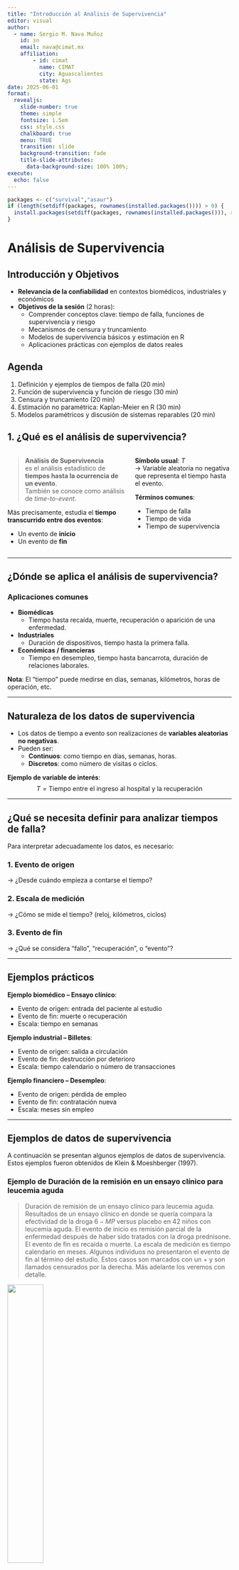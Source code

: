 ```yaml
---
title: "Introducción al Análisis de Supervivencia"
editor: visual
author: 
  - name: Sergio M. Nava Muñoz
    id: sn
    email: nava@cimat.mx
    affiliation: 
        - id: cimat
          name: CIMAT
          city: Aguascalientes
          state: Ags
date: 2025-06-01
format: 
  revealjs:
    slide-number: true
    theme: simple
    fontsize: 1.5em
    css: style.css
    chalkboard: true
    menu: TRUE
    transition: slide
    background-transition: fade
    title-slide-attributes:
      data-background-size: 100% 100%;     
execute:
  echo: false
---
```



```r
packages <- c("survival","asaur")
if (length(setdiff(packages, rownames(installed.packages()))) > 0) {
  install.packages(setdiff(packages, rownames(installed.packages())), repos = "http://cran.rstudio.com")
}
```


# Análisis de Supervivencia

## Introducción y Objetivos

-   **Relevancia de la confiabilidad** en contextos biomédicos, industriales y económicos
-   **Objetivos de la sesión** (2 horas):
    -   Comprender conceptos clave: tiempo de falla, funciones de supervivencia y riesgo
    -   Mecanismos de censura y truncamiento
    -   Modelos de supervivencia básicos y estimación en R
    -   Aplicaciones prácticas con ejemplos de datos reales

## Agenda

1.  Definición y ejemplos de tiempos de falla (20 min)
2.  Función de supervivencia y función de riesgo (30 min)
3.  Censura y truncamiento (20 min)
4.  Estimación no paramétrica: Kaplan-Meier en R (30 min)
5.  Modelos paramétricos y discusión de sistemas reparables (20 min)


## 1. ¿Qué es el análisis de supervivencia? {.scrollable transition="slide"}

::: {.columns}
::: {.column width="55%"}

> **Análisis de Supervivencia**  
> es el análisis estadístico de **tiempos hasta la ocurrencia de un evento**.  
> También se conoce como análisis de *time-to-event*.

Más precisamente, estudia el **tiempo transcurrido entre dos eventos**:  

- Un evento de **inicio**  
- Un evento de **fin**

:::

::: {.column width="45%"}
**Símbolo usual**: $T$  
→ Variable aleatoria no negativa que representa el tiempo hasta el evento.

**Términos comunes**:

- Tiempo de falla
- Tiempo de vida
- Tiempo de supervivencia

:::
:::

---

## ¿Dónde se aplica el análisis de supervivencia? {transition="fade"}

### Aplicaciones comunes

- **Biomédicas**  
  - Tiempo hasta recaída, muerte, recuperación o aparición de una enfermedad.
- **Industriales**  
  - Duración de dispositivos, tiempo hasta la primera falla.
- **Económicas / financieras**  
  - Tiempo en desempleo, tiempo hasta bancarrota, duración de relaciones laborales.

**Nota**: El "tiempo" puede medirse en días, semanas, kilómetros, horas de operación, etc.

---

## Naturaleza de los datos de supervivencia {transition="slide"}

- Los datos de tiempo a evento son realizaciones de **variables aleatorias no negativas**.
- Pueden ser:
  - **Continuos**: como tiempo en días, semanas, horas.
  - **Discretos**: como número de visitas o ciclos.

**Ejemplo de variable de interés**:  
$$
T = \text{Tiempo entre el ingreso al hospital y la recuperación}
$$

---

## ¿Qué se necesita definir para analizar tiempos de falla? {transition="slide"}

Para interpretar adecuadamente los datos, es necesario:

### 1. Evento de origen  
→ ¿Desde cuándo empieza a contarse el tiempo?

### 2. Escala de medición  
→ ¿Cómo se mide el tiempo? (reloj, kilómetros, ciclos)

### 3. Evento de fin  
→ ¿Qué se considera "fallo", "recuperación", o "evento"?

---

## Ejemplos prácticos {.smaller transition="fade"}

**Ejemplo biomédico – Ensayo clínico**:

- Evento de origen: entrada del paciente al estudio
- Evento de fin: muerte o recuperación
- Escala: tiempo en semanas

**Ejemplo industrial – Billetes**:

- Evento de origen: salida a circulación
- Evento de fin: destrucción por deterioro
- Escala: tiempo calendario o número de transacciones

**Ejemplo financiero – Desempleo**:

- Evento de origen: pérdida de empleo
- Evento de fin: contratación nueva
- Escala: meses sin empleo

---

## Ejemplos de datos de supervivencia {.smaller .scrollable transition="slide"}

A continuación se presentan algunos ejemplos de datos de supervivencia. Estos ejemplos fueron obtenidos de Klein & Moeshberger (1997).

### Ejemplo de Duración de la remisión en un ensayo clínico para leucemia aguda

> Duración de remisión de un ensayo clínico para leucemia aguda. Resultados de un ensayo clínico en donde se quería compara la efectividad de la droga $6-MP$ versus placebo en 42 niños con leucemia aguda. El evento de inicio es remisión parcial de la enfermedad después de haber sido tratados con la droga prednisone. El evento de fin es recaída o muerte. La escala de medición es tiempo calendario en meses. Algunos individuos no presentaron el evento de fin al término del estudio. Estos casos son marcados con un + y son llamados censurados por la derecha. Más adelante los veremos con detalle.

![](figura/ejemp1.png){width="40%" fig-align="center"}

---


### Ejemplo de Transplante de médula ósea en pacientes con leucemia. 

::: {.smaller .scrollable transition="slide"}


> Transplante de médula es un procedimiento estándar en pacientes con leucemia aguda. La recuperación después del transplante es un proceso complejo. La prognosis para la recuperación puede depender de factores que se conocen al momento del transplante, como edad y sexo del paciente y donador, etapa de la enfermedad inicial, tiempo entre el diagnóstico y el transplante, etc. La prognosis final depende de cómo evoluciona el paciente después del transplante. Puede generar aversión o rechazo de la medula transplantada (GVHD), que el conteo de plaquetas se vuelva normal o desarrollar infecciones, etc. El transplante se considera fracaso cuando el paciente recae o muere.

![](figura/ejemp2.png){width="40%" fig-align="center"}

:::

------


### Ejemplo de Transplante de médula ósea en pacientes con leucemia.  (cont.)


::: {#ejemp-2 layout-ncol="2"}
![](figura/ejemp2-3.jpg){width="100%" fig-align="center"}

![](figura/ejemp2-2.jpg){width="100%" fig-align="center"}

:::

-----

### Ejemplo Tiempos de muerte de adultos mayores residentes de un asilo.


::: {.smaller .scrollable transition="slide"}


> Channing House es una casa de retiro en California. Datos con las edades de muerte de 462 individuos (97 hombres y 365 mujeres) que estuvieron en la residencia durante el periodo de enero de 1964 y julio de 1975. Se reportó la edad a la muerte o al momento en que se salían del asilo (en meses) y la edad a la que los individuos entraron al asilo. Estos datos son un ejemplo de truncamiento por la izquierda que más adelante veremos con detalle. Un individuo tiene que sobrevivir lo suficiente para estar en edad de entrar al asilo. Individuos que mueren previamente a la edad de retiro son excluidos del estudio.

![](figura/ejemp3.png){fig-align="center" width="40%"}

:::

-----

### Ejemplo Tiempo al primer uso de marihuana.


::: {.smaller .scrollable transition="slide"}


> En este estudio a 191 estudiantes de preparatoria se les preguntó: ¿Cuál fue la primera vez que probaste la marihuana?. Las respuestas fueron, “la edad exacta a la que la probaron”, “nunca la he probado”, y “la probé pero no recuerdo cuando fue la primera vez”. En este último caso tenemos una censura por la izquierda. El evento de interés ha ocurrido en algún momento previo a la edad actual del estudiante!.

![](figura/ejemp4.jpg){fig-align="center" width="5in"}

:::

-----

### Tiempo a desarrollar sida.


::: {.smaller .scrollable transition="slide"}


> Se reportan datos con tiempos de infección y de inducción para 258 adultos y 37 niños que fueron infectados con el virus del VIH y desarrollaron sida antes del 30 de junio de 1986. Los datos consisten de los tiempos (en años) desde que adultos fueron infectados por el virus por transfusión de sangre contaminada, y el tiempo de espera hasta el desarrollo de sida. Para la población pediátrica, los niños fueron infectados en útero o al nacer. El tiempo base de medición es el 1 de abril de 1978. En este estudio, sólo los individuos que han desarrollado sida antes del término del estudio son considerados. Individuos que no han desarrollado sida no son incluidos en el estudio. Este tipo de datos es llamado truncados por la derecha y más adelante los veremos con detalle.

### Tiempo de inducción de SIDA en adultos y niños

| Infection Time | Adult Induction Time                     | Child Induction Time   |
|----------------|------------------------------------------|-------------------------|
| 0.00           | 5                                        |                         |
| 0.25           | 6.75                                     |                         |
| 0.75           | 5, 5, 7.25                               |                         |
| 1.00           | 4.25, 5.75, 6.25, 6.5                    | 5.5                     |
| 1.25           | 4, 4.25, 4.75, 5.75                      |                         |
| 1.50           | 2.75, 3.75, 5, 5.5, 6.5                  | 2.25                    |
| 1.75           | 2.75, 3, 5.25, 5.25                      |                         |
| 2.00           | 2.25, 3, 4, 4.5, 4.75, 5, ...            |                         |
| 2.25           | 3, 5.5                                   | 3                       |
| 2.50           | 2.25, 2.25, ..., 4                       |                         |
| 2.75           | 1.25, 1.5, ..., 5.25                     | 1                       |
| 3.00           | 2, 3.25, ..., 5                          | 1.75                    |
| 3.25           | 1.25, 1.75, ..., 4.5                     |                         |
| 3.50           | 1.25, 2.25, ..., 4.5                     | 0.75                    |
| 3.75           | 1.25, 1.75, ..., 4.25                    | 0.75, 1, ..., 4.25      |
| 4.00           | 1, 1.5, ..., 4                           | 1                       |
| 4.25           | 1.25, 1.5, ..., 3.5                      | 1.75                    |
| 4.50           | 1, 1.5, ..., 3.25                        | 3.25                    |
| 4.75           | 1, 1.5, ..., 3.25                        | 1, 2.25                 |
| 5.00           | 0.5, 1.5, ..., 3                         | 0.5, 0.75, 1.5, 2.5     |
| 5.25           | 0.25, 0.25, ..., 2.75                    | 0.25, 1, 1.5            |
| 5.50           | 1, 1, ..., 2.5                           | 0.5, 1.5, 2.5           |
| 5.75           | 0.25, 0.75, ..., 2.25                    | 1.75                    |
| 6.00           | 0.5, 0.75, ..., 2                        | 0.5, 1.25               |
| 6.25           | 0.75, 1, ..., 1.75                       | 0.5, 1.25               |
| 6.50           | 0.25, 0.25, ..., 1.5                     | 0.75                    |
| 6.75           | 0.75, 0.75, ..., 1.25                    | 0.5, 0.75               |
| 7.00           | 0.75                                     | 0.75                    |
| 7.25           | 0.25                                     | 0.25                    |


:::

----

## Ejemplos de Datos de Supervivencia

```r
# Ejemplo simulado de tiempos de supervivencia
set.seed(123)
tiempos <- rexp(100, rate = 0.05)
status <- rbinom(100, 1, prob = 0.8)
library(survival)
data_sim <- data.frame(time = tiempos, event = status)
```

::: smaller
```r
# Mostrar los primeros 10 registros con fuente más pequeña
knitr::kable(data_sim[1:8, ], caption = "Primeros 8 registros de data_sim")
```
:::

## 2. Funciones fundamentales en análisis de supervivencia {.scrollable transition="slide"}

> En análisis de supervivencia, las variables aleatorias de interés $T$ son no negativas, y se caracterizan no solo por $f(t)$ o $F(t)$, sino también por funciones **más interpretables**:

- $S(t)$: función de supervivencia
- $h(t)$: función de riesgo o tasa de falla
- $H(t)$: riesgo acumulado

---

## Función de Supervivencia {.scrollable transition="slide"}

> $S(t) = P(T > t) = 1 - F(t)$

Representa la probabilidad de **sobrevivir más allá del tiempo $t$**.

::: {.columns}
::: {.column width="50%"}

**Propiedades clave**:

- Monótona no creciente  
- $S(0) = 1$, $\lim_{t \to \infty} S(t) = 0$

:::
::: {.column width="50%"}
![](figura/Ss.jpg){fig-align="center" width="80%"}
:::
:::

---

## Función de Riesgo {.scrollable transition="slide"}

> $h(t) = \frac{f(t)}{S(t)}$

- También conocida como:
  - Tasa de falla condicional (confiabilidad)
  - Tasa de mortalidad (demografía)
  - Función de intensidad (procesos estocásticos)

**Interpretación**:  
Tasa instantánea de ocurrencia del evento, dado que se ha sobrevivido hasta $t$.

---

## Ejemplos de formas de riesgo {transition="slide"}

::: {.columns}
::: {.column width="50%"}

- Riesgo creciente → envejecimiento
- Riesgo decreciente → rejuvenecimiento
- Riesgo tipo “tina de baño” → mortalidad neonatal y senil
- Riesgo tipo “montaña” → recaída tras tratamiento

:::
::: {.column width="50%"}
![](figura/ejempRiesgoContinuo.jpg){fig-align="center" width="4in"}
:::
:::

---

## Otra forma de visualización {transition="fade"}
![](figura/ejempRiesgoContinuo2.jpg){fig-align="center" width="4in"}

---

## Riesgo en tiempo discreto {.scrollable transition="slide"}

Para $T$ discreta con soporte $\{u_1, u_2, \dots\}$:

$$
h(t) = P(T = t \mid T \ge t)
$$

$$
h_k = \frac{P(T = u_k)}{P(T \ge u_k)} = \frac{f(u_k)}{S(u_{k-1})}
$$

Usando $f(u_k) = S(u_{k-1}) - S(u_k)$, se obtiene:

$$
h_k = 1 - \frac{S(u_k)}{S(u_{k-1})}
$$

---

## Relaciones discretas clave {.scrollable transition="slide"}

Función de supervivencia:

$$
S(t) = \prod_{u_k \le t} (1 - h_k)
$$

Función de densidad:

$$
f(u_j) = h_j \prod_{k<j} (1 - h_k)
$$

> En demografía, $h(t)$ representa la probabilidad de morir en el momento $t$ dado que se ha sobrevivido hasta $t$.

---

## Ejemplos de riesgo discreto {transition="fade"}

![](figura/ejempRiesgoDiscreto.jpg){fig-align="center" width="4in"}

---

## Riesgo acumulado discreto {.scrollable transition="slide"}

Dos definiciones equivalentes:

1. Suma directa:
$$
H(t) = \sum_{u_k \le t} h_k
$$

2. Log-transformación:
$$
H(t) = - \sum_{u_k \le t} \log(1 - h_k)
$$

Ambas son **monótonas no decrecientes**.

---

## Riesgo en tiempo continuo {.scrollable transition="slide"}

$$
h(t) = \lim_{\varepsilon \to 0} \frac{1}{\varepsilon} P(t < T \le t + \varepsilon \mid T \ge t)
= \frac{f(t)}{S(t)}
$$

Como $F(t) = 1 - S(t)$, entonces:

$$
h(t) = -\frac{d}{dt} \log S(t)
$$

Al integrar:

$$
\log S(t) = -\int_0^t h(u) \, du
$$

$$
S(t) = \exp\left(-\int_0^t h(u) \, du\right)
$$

> $h(t)\varepsilon$ es la probabilidad **aproximada** de que un evento ocurra en el siguiente instante dado que el individuo ha sobrevivido hasta $t$.

---

## Riesgo acumulado continuo {transition="slide"}

$$
H(t) = \int_0^t h(u)\, du
\qquad\Rightarrow\qquad
S(t) = \exp\{-H(t)\}
$$

Si $S(\infty) = 0$, entonces $H(\infty) = \infty$.

---

## Visualización de funciones {.scrollable transition="fade"}

![](figura/Funciones1.png){fig-align="center"}
![](figura/Funciones2.png){fig-align="center"}


## Censura y truncamiento {#sec-censura-y-truncamiento .scrollable transition="slide"}

::: {.columns}

::: {.column width="50%"}

### ¿Qué es la **censura**?

- La **censura** ocurre cuando **no se observa completamente** el tiempo de fallo.
- Es común en estudios longitudinales, donde algunos individuos:
  - **No han fallado** al final del estudio,
  - **Ingresan tarde** al seguimiento,
  - O **se pierde el seguimiento**.

**Tipos de censura**:

-  **Por la derecha**: solo sabemos que el evento ocurrió después de cierto tiempo.
-  **Por la izquierda**: solo sabemos que ocurrió antes de cierto tiempo.
-  **Por intervalo**: solo sabemos que ocurrió entre dos tiempos.

:::

::: {.column width="50%"}

### ¿Qué es el **truncamiento**?

- El **truncamiento** ocurre cuando **ciertas observaciones nunca se registran** debido al diseño del estudio.

**Ejemplos**:

- **Truncamiento por la izquierda**: sólo se incluyen individuos cuyo evento ocurre **después** de cierto punto.
- **Truncamiento por la derecha**: se excluyen individuos cuyo evento ocurre **después** de cierto punto.

**Implicación**:

- Afecta **quién entra al estudio** (selección), no solo cómo se mide el tiempo.

:::
:::

---

### 🔍 Notas para el instructor:

- Puedes acompañar esta diapositiva con una **gráfica tipo línea de tiempo** que contraste **censura** vs **truncamiento** (e.g. tipo Klein & Moeschberger).
- Si se quiere profundizar, añade en otra diapositiva cómo **afectan a la función de verosimilitud**.
- Si el público es nuevo en supervivencia, considera ilustrar con ejemplos cotidianos:
  - Censura: “no sabemos cuándo murió un paciente, solo que estaba vivo al final del estudio”.
  - Truncamiento: “personas que murieron antes de entrar al estudio no están en el conjunto de datos”.



## Tipos de censura por la derecha {.scrollable transition="slide"}

### ¿Cómo se genera la censura?

En estudios de supervivencia, es común que **no se observe completamente** el tiempo de falla. Esto ocurre mediante distintos mecanismos:

- **Censura tipo I**
- **Censura tipo II**
- **Censura aleatoria**

---

## Censura tipo I {.smaller transition="slide"}

::: {.columns}
::: {.column width="55%"}

**Definición**:  
Se observa el tiempo de supervivencia $T_i$ **solo si ocurre antes de un tiempo de censura predeterminado** $C_i$.  
Si $T_i > C_i$, entonces el dato está censurado.

**Notación formal**:

- Observamos el par $(t_i, \delta_i)$, donde  
  - $t_i = \min(T_i, C_i)$  
  - $\delta_i = I(T_i \le C_i)$  
- Si $\delta_i = 1$: observación completa  
- Si $\delta_i = 0$: censura por la derecha

:::

::: {.column width="45%"}
![](figura/CensuraI.jpg){fig-align="center" width="90%"}
:::
:::

---

### Ejemplo de censura tipo I {.smaller}

> En un estudio toxicológico, ratones reciben un carcinógeno.  
> Se observa su supervivencia hasta cierto tiempo límite.  
> Los ratones aún vivos en ese punto son sacrificados (censurados).

**Importante**: Puede haber **múltiples tiempos de censura**, dependiendo del diseño experimental.

![](figura/CensuraI-3.jpg){fig-align="center" width="75%"}

---

### Censura tipo I generalizada {.smaller}

> Cada individuo entra en un momento distinto al estudio, pero el final del estudio está predeterminado.

- Cada sujeto tiene su propio tiempo de censura fijo.
- Este diseño genera **censura tipo I generalizada**.

![](figura/CensuraI-2.jpg){fig-align="center" width="75%"}

---

## Censura tipo II {transition="slide"}

::: {.columns}
::: {.column width="55%"}

**Definición**:  
El estudio se **detiene al observar la falla de los primeros $r < n$ sujetos**.

- Se observan los tiempos $T_{(1)}, T_{(2)}, \dots, T_{(r)}$
- Los $n - r$ sujetos restantes están censurados.

**Notación**:

- Tiempo de censura común: $C = T_{(r)}$
- Censura si $T_i > C$

:::

::: {.column width="45%"}
_Aplicación típica_: pruebas de resistencia de equipos que se detienen al fallar cierto número de unidades.

_Ejemplo_: Se prueban 20 motores, pero se termina el estudio tras la falla de los primeros 10.


:::
:::

---

## Censura aleatoria {transition="slide"}

::: {.columns}
::: {.column width="55%"}

**Definición**:  
El tiempo de censura $C_i$ es una **variable aleatoria**, diferente para cada individuo.

**Ejemplos comunes**:

- Salida del estudio
- Muerte por otra causa
- Migración o pérdida de contacto
- Hospital deja de aceptar al paciente

:::

::: {.column width="45%"}
_Ejemplo aplicado_:  
En estudios con pacientes de diálisis,  el evento de interés puede ser fallas por infección,  pero se censura por muerte o salida del hospital.

:::
:::



### Tipos de censura aleatoria

- **No informativa**: $C_i \perp T_i$  
  → tratable como censura tipo I
- **Informativa**: $C_i$ depende de $T_i$  
  → requiere modelos avanzados

---

## Conclusión {transition="fade"}

- La **censura por la derecha** se clasifica según su origen: planificado, condicional o aleatorio.
- Es fundamental para construir correctamente la **función de verosimilitud**.
- Un mal manejo de la censura puede sesgar estimaciones.


## Censura por la izquierda e intervalo {.smaller .scrollable transition="slide"}

### ¿Qué es la censura por la izquierda?

::: {.columns}
::: {.column width="55%"}

- Ocurre cuando **el evento de interés sucede antes de un tiempo de observación conocido**.
- Es decir, **sabemos que el evento ya ocurrió**, pero **no cuándo exactamente**.

**Definición formal**:  
Sea $C_l$ el tiempo de censura por la izquierda y $T_i$ el tiempo de falla.

- Si $T_i \ge C_l$: observación completa.  
- Si $T_i < C_l$: **censura por la izquierda**.

**Notación**:  
$$
t_i = \max(T_i, C_l), \quad 
\delta_i = I(T_i \ge C_l)
$$

:::

::: {.column width="45%"}
**Ejemplo 1**  

> Adolescente declara:  
> _“Sí consumí marihuana, pero no recuerdo cuándo”._  
> → El evento ocurrió antes de su edad actual, pero se desconoce el momento exacto.

**Ejemplo 2**  

> Un niño ya sabe realizar una tarea cuando entra al estudio.  
> → El aprendizaje ocurrió antes de la observación inicial.

:::
:::

---

## Censura doble (izquierda y derecha) {.smaller transition="slide"}

::: {.columns}
::: {.column width="60%"}

**Definición**:  
Una observación está **doblemente censurada** si se desconoce si el evento ocurrió antes o después de un cierto rango.

- Combina censura por la izquierda y la derecha.
- Común en estudios transversales o con límites temporales de observación.

**Notación generalizada**:

$$
t_i = \max\{ \min(T_i, C_r), C_l \}, \quad
\delta_i =
\begin{cases}
1, & \text{tiempo exacto} \\
0, & \text{censura por la derecha} \\
-1, & \text{censura por la izquierda}
\end{cases}
$$

:::

::: {.column width="40%"}

**Ejemplo 1 – Marihuana**  

> “Nunca la he usado” → censura por la derecha  
> “Sí la usé pero no recuerdo cuándo” → izquierda  
> “La usé a los 15” → observación completa

**Ejemplo 2 – Aprendizaje infantil**  

> Algunos niños no aprenden durante el estudio → censura por la derecha  
> Otros ya sabían antes de iniciar → censura por la izquierda

:::
:::

---

## Comparación gráfica sugerida {transition="none"}

(Agregar una figura como la siguiente para reforzar visualmente)

| Tipo de observación      | Línea de tiempo                       |
|--------------------------|----------------------------------------|
| **Exacta**               | Evento ocurre entre observación inicial y final |
| **Censura por la derecha** | Línea que termina sin evento registrado |
| **Censura por la izquierda** | Línea que empieza con evento ya ocurrido |
| **Doble censura**        | Solo se sabe que el evento ocurrió fuera del intervalo de observación |

---

## Recomendaciones {.smaller}

- Identificar con claridad el **momento de entrada** al estudio y el **horizonte de observación**.
- Siempre registrar **si se trata de censura por la izquierda, derecha o ambas**.
- Verificar si la censura es **informativa o no informativa**.




## Censura por intervalo {.scrollable transition="slide"}

### ¿Qué es la censura por intervalo?

::: {.columns}
::: {.column width="55%"}

- La **censura por intervalo** ocurre cuando **el evento sucede entre dos visitas clínicas**, pero **no se conoce el momento exacto**.

**Interpretación**:  
Se sabe que el sujeto **no había fallado antes del tiempo $L_i$**, pero sí **lo ha hecho antes o en el tiempo $R_i$**.

**Notación formal**:

$$
L_i < T_i \le R_i
$$

Donde:

- $L_i$ = última vez que se observó sin evento  
- $R_i$ = primera vez que se detecta el evento

:::

::: {.column width="45%"}
Puedes pensar esta censura como una observación **con ventana de tiempo**, en la que el evento ocurre **dentro de un intervalo** que puede variar por sujeto.

Posibles causas:

- Visitas clínicas programadas
- Limitaciones de seguimiento continuo
:::
:::
---

### Ejemplo 1 – Estudio del Corazón de Framingham {.smaller}

> En este estudio longitudinal, los eventos de enfermedad coronaria (CHD) pueden registrarse con precisión.

Sin embargo:

- La aparición de **angina de pecho** se detecta solo **entre dos visitas clínicas**, con varios años de diferencia.

→ El tiempo exacto es desconocido, pero **ocurrió dentro del intervalo** entre exámenes.

---

### Ejemplo 2 – Estudio de radioterapia {.smaller}

> Se estudió el efecto cosmético en mujeres con cáncer de mama tras radioterapia (con o sin quimioterapia).

- Se realizaron controles **cada 4 a 6 meses**, luego más espaciados.
- El evento de interés: **retracción severa del seno**.
- Solo se sabía si **ocurrió entre dos visitas**, o si **nunca se observó** (censura por la derecha).

→ Algunas pacientes presentaron **censura por intervalo**, y otras, **por la derecha**.

---

## Consideraciones finales {.smaller}

- La censura por intervalo requiere un tratamiento especial en modelos de supervivencia:  
  - No puede tratarse como observación exacta ni como censura por la derecha.
- Métodos como **EM**, modelos de **verosimilitud para intervalos**, o análisis de **datos agrupados** son apropiados.


## Truncamiento {.scrollable .smaller transition="slide"}

### ¿Qué es el truncamiento?

::: {.columns}
::: {.column width="55%"}

- El **truncamiento** ocurre cuando **ciertos individuos no aparecen en el estudio**, porque **su tiempo de falla está fuera de una ventana de observación**.

**Diferencia clave con la censura**:

- **Censura** → se observa parcialmente
- **Truncamiento** → **no se observa en absoluto**

**Definición formal**:  
Se observa $T_i$ **solo si** $T_i \in (U_i, V_i)$

:::

::: {.column width="45%"}
_Imaginemos una ventana de observación:_  
Si el evento ocurre **antes** de entrar a la ventana o **después de que cierra**, el sujeto **no entra al estudio**.

Esto es **truncamiento**, no censura.

:::
:::

---

## Truncamiento por la izquierda {transition="slide"}

::: {.columns}
::: {.column width="55%"}

**Definición**:  
Solo se observan individuos cuyo tiempo de evento **supera un umbral inferior**:  
$$
T_i > U_i
$$

También conocido como **entrada retardada**: el sujeto **debió sobrevivir** lo suficiente para entrar al estudio.

:::

::: {.column width="45%"}

> **Ejemplo – Centro de retiro**  
> En Channing House, solo se estudian residentes que **lograron ingresar**.  
> Quienes murieron **antes** de tener edad para ingresar, **no aparecen** en el estudio.  
> → **Truncamiento por la izquierda**

:::
:::

---

## Truncamiento por la derecha {transition="slide"}

::: {.columns}
::: {.column width="55%"}

**Definición**:  
Solo se incluyen sujetos cuyo evento ocurre **antes de un umbral superior**:
$$
T_i < V_i
$$

Esto puede ocurrir en **estudios retrospectivos con fecha de corte**.

:::

::: {.column width="45%"}

> **Ejemplo – Estudio del SIDA**  
> Solo se incluyen pacientes que desarrollaron SIDA **antes del 30 de junio de 1986**.  
> Aquellos cuya enfermedad apareció después, **no fueron observados**.  
> → **Truncamiento por la derecha**

:::
:::

---

## Truncamiento y censura combinados {transition="fade"}

- Es **común** que los estudios de supervivencia combinen:
  - **Truncamiento por la izquierda** (entrada tardía)
  - **Censura por la derecha** (seguimiento limitado)

- Ejemplo típico:  

  > Un paciente entra al estudio tras cumplir ciertos criterios (truncamiento),  
  > pero el estudio termina antes de que fallezca (censura).

---

## Visualización sugerida {transition="none"}

(Agregar figura con líneas de tiempo para comparar:)

| Tipo de situación           | Línea de tiempo                      |
|----------------------------|---------------------------------------|
| **Truncamiento por izquierda** | Evento ocurre antes de entrada: no se observa |
| **Truncamiento por derecha**   | Evento ocurre después de fecha límite: no se observa |
| **Censura por derecha**        | Evento ocurre después de seguimiento: sí se observa parcialmente |
| **Observación completa**       | Evento ocurre dentro del periodo: sí se observa |


## Visualización de Funciones en R

```r
# Estimación Kaplan-Meier
km_fit <- survfit(Surv(time, event) ~ 1, data = data_sim)
plot(km_fit, xlab = "Tiempo", ylab = "Supervivencia", main = "Curva Kaplan-Meier")
```

## 3. Censura y Truncamiento

-   Censura por la derecha, izquierda e intervalos
-   Truncamiento (izquierdo/ derecho)
-   Impacto en el análisis de supervivencia

## Ejemplo de Censura por la Derecha

```r
# Introducir censura artificial
cens <- ifelse(tiempos > 20, 0, status)
data_cens <- data.frame(time = pmin(tiempos, 20), event = cens)
km_fit2 <- survfit(Surv(time, event) ~ 1, data = data_cens)
plot(km_fit2, xlab = "Tiempo", ylab = "Supervivencia", main = "Kaplan-Meier con Censura")
```

## 4. Modelos Paramétricos Básicos

-   Distribuciones exponencial, Weibull, log-logístico
-   Ajuste de modelos en R

## Ajuste de Modelo Exponecial y Weibull

```r
# Modelo Exponencial
exp_fit <- survreg(Surv(time, event) ~ 1, data = data_sim, dist = "exponential")
# Modelo Weibull
weib_fit <- survreg(Surv(time, event) ~ 1, data = data_sim, dist = "weibull")
summary(exp_fit)
summary(weib_fit)
```

## 5. Sistemas Reparables y Discusión

-   Distinción entre sistemas reparables y no reparables
-   Modelos de procesos de fallas (NHPP, HPP)
-   Aplicaciones en mantenimiento y confiabilidad industrial

## Conclusiones y Material Adicional

-   Repaso de conceptos vistos
-   Lecturas recomendadas y recursos en línea
-   Próximos pasos: modelado avanzado y análisis multivariado
